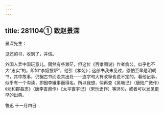 ```yaml
---
---
---
```

title: 281104① 致赵景深
---




景深先生：

见还的书，收到了，并信。

外国人弄中国玩意儿，固然有些渺茫，但这位《百孝图说》作者俞公，似乎也不大“忠实”的。即如“李娥投炉”，他引《孝苑》；这部书我未见过，恐怕至早是明朝书，其中故事，仍据古书而没其出处——连字句大有改窜也说不定的。看他记事，似乎有一个沟渎，即因李娥事而得名，所以我想，倘再查《吴地记》（唐陆广微作）《元和郡县志》（唐李吉甫作）《太平寰宇记》（宋乐史作）等[85]，或者可以发见更早的出典。

鲁迅 十一月四日